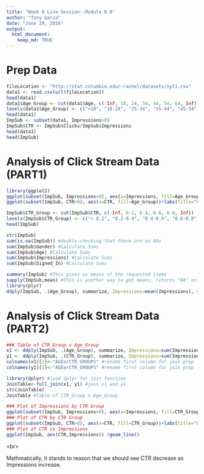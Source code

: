 ```yaml
---
title: "Week 8 Live Session--Module 8.9"
author: "Tony Garza"
date: "June 29, 2016"
output: 
  html_document:
    keep_md: TRUE
---
```

# Prep Data
```r
fileLocation <- "http://stat.columbia.edu/~rachel/datasets/nyt1.csv"
data1 <- read.csv(url(fileLocation))
head(data1)
data1$Age_Group <- cut(data1$Age, c(-Inf, 18, 24, 34, 44, 54, 64, Inf))
levels(data1$Age_Group) <- c("<18", "18-24", "25-34", "35-44", "45-54", "55-64", "65+")
head(data1)
ImpSub <- subset(data1, Impressions>0)
ImpSub$CTR <- ImpSub$Clicks/ImpSub$Impressions
head(data1)
head(ImpSub)
```

# Analysis of Click Stream Data (PART1)
```r
library(ggplot2)
ggplot(subset(ImpSub, Impressions>0), aes(x=Impressions, fill=Age_Group)) + geom_histogram(binwidth=1)+labs(title="Impressions by Age Group") # plot of Impressions by Age Group
ggplot(subset(ImpSub, CTR>0), aes(x=CTR, fill=Age_Group))+labs(title="Click-through Rate by Age Group") +geom_histogram(binwidth=.025) # Plot of CTR by Age Group
```
```r
ImpSub$CTR_Group <- cut(ImpSub$CTR, c(-Inf, 0.2, 0.4, 0.6, 0.8, Inf))
levels(ImpSub$CTR_Group) <- c("< 0.2", "0.2-0.4", "0.4-0.6", "0.6-0.8", "> 0.8")
head(ImpSub)
```
```r
str(ImpSub)
sum(is.na(ImpSub)) #double-checking that there are no NAs
sum(ImpSub$Gender) #Calculate Sums
sum(ImpSub$Age) #Calculate Sums
sum(ImpSub$Impressions) #Calculate Sums
sum(ImpSub$Signed_In) #Calculate Sums

summary(ImpSub) #This gives us means of the requested items
sapply(ImpSub,mean) #This is another way to get means, returns "NA" on values that are not numeric
library(plyr)
ddply(ImpSub, .(Age_Group), summarize, Impressions=mean(Impressions), CTR=mean(CTR), PercentMales=mean(Gender), Signed_In=mean(Signed_In))
```
# Analysis of Click Stream Data (PART2)
```r
### Table of CTR_Group v Age_Group
x1 <- ddply(ImpSub, .(Age_Group), summarize, Impressions=sum(Impressions), CTR=sum(CTR), TotalMales=sum(Gender), Signed_In=sum(Signed_In)) #get the sums by Age_Group
y1 <- ddply(ImpSub, .(CTR_Group), summarize, Impressions=sum(Impressions), CTR=sum(CTR), TotalMales=sum(Gender), Signed_In=sum(Signed_In)) #get the sums by CTR_Group
colnames(x1)[1]<-"AGEorCTR_GROUPS" #rename first column for join prep
colnames(y1)[1]<-"AGEorCTR_GROUPS" #rename first column for join prep

library(dplyr) #load dplyr for join function
JoinTable<-full_join(x1, y1) #join x1 and y1
str(JoinTable)
JoinTable #Table of CTR_Group v Age_Group

### Plot of Impressions by CTR Group
ggplot(subset(ImpSub, Impressions>0), aes(x=Impressions, fill=CTR_Group)) + geom_histogram(binwidth=1)+labs(title="Impressions by CTR Group")
### Plot of CTR by CTR Group
ggplot(subset(ImpSub, CTR>0), aes(x=CTR, fill=CTR_Group))+labs(title="Click-through Rate by CTR Group") +geom_histogram(binwidth=.025)
### Plot of CTR vs Impressions
ggplot(ImpSub, aes(CTR,Impressions)) +geom_line()
```
<br\>

Mathmatically, it stands to reason that we should see CTR decrease as Impressions increase.